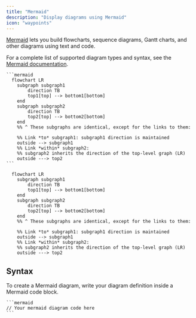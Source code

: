 ```yaml
---
title: "Mermaid"
description: "Display diagrams using Mermaid"
icon: "waypoints"
---
```


[Mermaid](https://mermaid.js.org/) lets you build flowcharts, sequence diagrams, Gantt charts, and other diagrams using text and code.

For a complete list of supported diagram types and syntax, see the [Mermaid documentation](https://mermaid.js.org/intro/).

<RequestExample>

````mdx Mermaid flowchart example
```mermaid
  flowchart LR
    subgraph subgraph1
        direction TB
        top1[top] --> bottom1[bottom]
    end
    subgraph subgraph2
        direction TB
        top2[top] --> bottom2[bottom]
    end
    %% ^ These subgraphs are identical, except for the links to them:

    %% Link *to* subgraph1: subgraph1 direction is maintained
    outside --> subgraph1
    %% Link *within* subgraph2:
    %% subgraph2 inherits the direction of the top-level graph (LR)
    outside ---> top2
```
````

</RequestExample>

```mermaid
  flowchart LR
    subgraph subgraph1
        direction TB
        top1[top] --> bottom1[bottom]
    end
    subgraph subgraph2
        direction TB
        top2[top] --> bottom2[bottom]
    end
    %% ^ These subgraphs are identical, except for the links to them:

    %% Link *to* subgraph1: subgraph1 direction is maintained
    outside --> subgraph1
    %% Link *within* subgraph2:
    %% subgraph2 inherits the direction of the top-level graph (LR)
    outside ---> top2
```

## Syntax

To create a Mermaid diagram, write your diagram definition inside a Mermaid code block.

````mdx
```mermaid
// Your mermaid diagram code here
```
````
